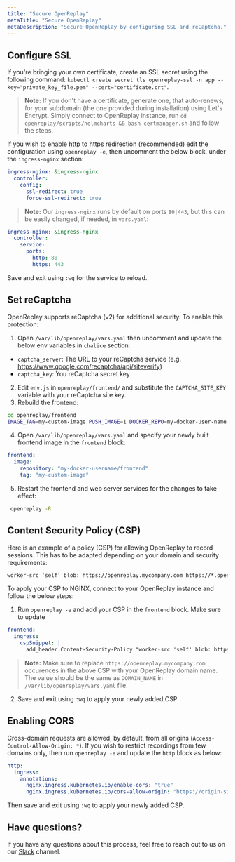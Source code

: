 ```yaml
---
title: "Secure OpenReplay"
metaTitle: "Secure OpenReplay"
metaDescription: "Secure OpenReplay by configuring SSL and reCaptcha."
---
```


## Configure SSL

If you're bringing your own certificate, create an SSL secret using the following command: `kubectl create secret tls openreplay-ssl -n app --key="private_key_file.pem" --cert="certificate.crt"`.

> **Note:** If you don't have a certificate, generate one, that auto-renews, for your subdomain (the one provided during installation) using Let's Encrypt. Simply connect to OpenReplay instance, run `cd openreplay/scripts/helmcharts && bash certmanager.sh` and follow the steps.

If you wish to enable http to https redirection (recommended) edit the configuration using `openreplay -e`, then uncomment the below block, under the `ingress-nginx` section:
   
```yaml
ingress-nginx: &ingress-nginx
  controller:
    config:
      ssl-redirect: true
      force-ssl-redirect: true
```

> **Note:** Our `ingress-nginx` runs by default on ports `80|443`, but this can be easily changed, if needed, in `vars.yaml`:

```yaml
ingress-nginx: &ingress-nginx
  controller:
    service:
      ports:
        http: 80
        https: 443
```

Save and exit using `:wq` for the service to reload.

## Set reCaptcha

OpenReplay supports reCaptcha (v2) for additional security. To enable this protection:

1. Open `/var/lib/openreplay/vars.yaml` then uncomment and update the below env variables in `chalice` section:
- `captcha_server`: The URL to your reCaptcha service (e.g. https://www.google.com/recaptcha/api/siteverify)
- `captcha_key`: You reCaptcha secret key

2. Edit `env.js` in `openreplay/frontend/` and substitute the `CAPTCHA_SITE_KEY` variable with your reCaptcha site key.
3. Rebuild the frontend:

```bash
cd openreplay/frontend
IMAGE_TAG=my-custom-image PUSH_IMAGE=1 DOCKER_REPO=my-docker-user-name bash -x build.sh
```

4. Open `/var/lib/openreplay/vars.yaml` and specify your newly built frontend image in the `frontend` block:

```yaml
frontend:
  image:
    repository: "my-docker-username/frontend"
    tag: "my-custom-image"
```

5. Restart the frontend and web server services for the changes to take effect:

```bash
 openreplay -R
```

## Content Security Policy (CSP)

Here is an example of a policy (CSP) for allowing OpenReplay to record sessions. This has to be adapted depending on your domain and security requirements:

```html
worker-src ‘self’ blob: https://openreplay.mycompany.com https://*.openreplay.com; script-src ‘self’ https://openreplay.mycompany.com https://*.openreplay.com;
```

To apply your CSP to NGINX, connect to your OpenReplay instance and follow the below steps:

1. Run `openreplay -e` and add your CSP in the `frontend` block. Make sure to update 

```yaml
frontend:
  ingress:
    cspSnippet: |
      add_header Content-Security-Policy "worker-src 'self' blob: https://openreplay.mycompany.com https://*.openreplay.com; script-src 'self' https://openreplay.mycompany.com https://*.openreplay.com;";
```

> **Note:** Make sure to replace `https://openreplay.mycompany.com` occurences in the above CSP with your OpenReplay domain name. The value should be the same as `DOMAIN_NAME` in `/var/lib/openreplay/vars.yaml` file. 

2. Save and exit using `:wq` to apply your newly added CSP

## Enabling CORS

Cross-domain requests are allowed, by default, from all origins (`Access-Control-Allow-Origin: *`). If you wish to restrict recordings from few domains only, then run `openreplay -e` and update the `http` block as below:

```yaml
http:
  ingress:
    annotations:
      nginx.ingress.kubernetes.io/enable-cors: "true"
      nginx.ingress.kubernetes.io/cors-allow-origin: "https://origin-site1.com:443, http://origin-site2.com"
```

Then save and exit using `:wq` to apply your newly added CSP.

## Have questions?
If you have any questions about this process, feel free to reach out to us on our [Slack](https://slack.openreplay.com) channel.
